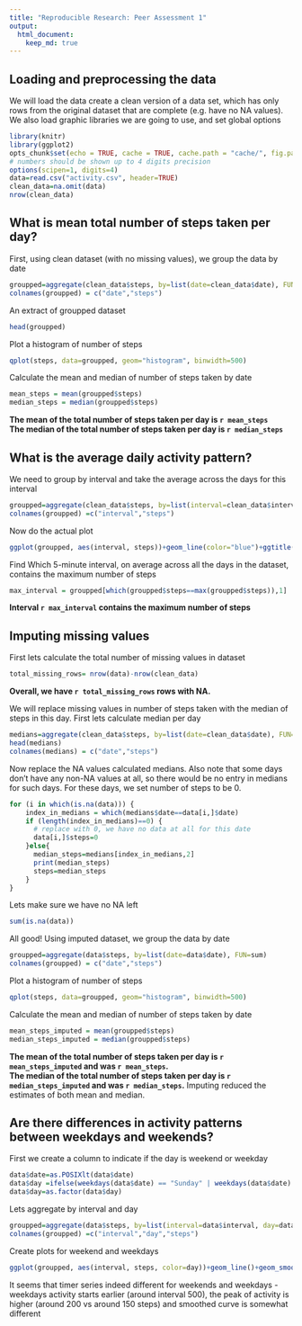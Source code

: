 ```yaml
---
title: "Reproducible Research: Peer Assessment 1"
output: 
  html_document:
    keep_md: true
---
```



## Loading and preprocessing the data
We will load the data create a clean version of a data set, which has only rows from the original dataset that are complete (e.g. have no NA values). We also load graphic libraries we are going to use, and set global options
```r
library(knitr)
library(ggplot2)
opts_chunk$set(echo = TRUE, cache = TRUE, cache.path = "cache/", fig.path = "figure/")
# numbers should be shown up to 4 digits precision
options(scipen=1, digits=4)
data=read.csv("activity.csv", header=TRUE)
clean_data=na.omit(data)
nrow(clean_data)

```



## What is mean total number of steps taken per day?
First, using clean dataset (with no missing values), we group the data by date
```r
groupped=aggregate(clean_data$steps, by=list(date=clean_data$date), FUN=sum)
colnames(groupped) = c("date","steps")
```
An extract of groupped dataset
```r
head(groupped)
```
Plot a histogram of number of steps
```r
qplot(steps, data=groupped, geom="histogram", binwidth=500)
```

Calculate the mean and median of number of steps taken by date

```r
mean_steps = mean(groupped$steps)
median_steps = median(groupped$steps)
```
**The mean of the total number of steps taken per day is `r mean_steps`  
The median of the total number of steps taken per day is `r median_steps`**

## What is the average daily activity pattern?
We need to group by interval and take the average across the days for this interval
```r
groupped=aggregate(clean_data$steps, by=list(interval=clean_data$interval), FUN=mean)
colnames(groupped) =c("interval","steps")
```
Now do the actual plot
```r
ggplot(groupped, aes(interval, steps))+geom_line(color="blue")+ggtitle("Average number of steps taken by interval")

```
Find Which 5-minute interval, on average across all the days in the dataset, contains the maximum number of steps
```r
max_interval = groupped[which(groupped$steps==max(groupped$steps)),1]
```
**Interval `r max_interval` contains the maximum number of steps **

## Imputing missing values
First lets calculate the total number of missing values in dataset
```r
total_missing_rows= nrow(data)-nrow(clean_data)
```
**Overall, we have `r total_missing_rows` rows with NA.**

We will replace missing values in number of steps taken with the median of steps in this day.
First lets calculate median per day
```r
medians=aggregate(clean_data$steps, by=list(date=clean_data$date), FUN=median)
head(medians)
colnames(medians) = c("date","steps")
````
Now replace the NA values calculated medians. Also note that some days don't have any non-NA values at all, so there would be no entry in medians for such days. For these days, we set number of steps to be 0.
```r
for (i in which(is.na(data))) {
    index_in_medians = which(medians$date==data[i,]$date)
    if (length(index_in_medians)==0) {
      # replace with 0, we have no data at all for this date
      data[i,]$steps=0
    }else{
      median_steps=medians[index_in_medians,2]
      print(median_steps)
      steps=median_steps
    }
}


```
Lets make sure we have no NA left
```r
sum(is.na(data))
```
All good!
Using imputed dataset, we group the data by date
```r
groupped=aggregate(data$steps, by=list(date=data$date), FUN=sum)
colnames(groupped) = c("date","steps")
```
Plot a histogram of number of steps
```r
qplot(steps, data=groupped, geom="histogram", binwidth=500)
```

Calculate the mean and median of number of steps taken by date

```r
mean_steps_imputed = mean(groupped$steps)
median_steps_imputed = median(groupped$steps)
```
**The mean of the total number of steps taken per day is `r mean_steps_imputed` and was `r mean_steps`.  
The median of the total number of steps taken per day is `r median_steps_imputed` and was `r median_steps`.**
Imputing reduced the estimates of both mean and median.

## Are there differences in activity patterns between weekdays and weekends?
First we create a column to indicate if the day is weekend or weekday

```r
data$date=as.POSIXlt(data$date)
data$day =ifelse(weekdays(data$date) == "Sunday" | weekdays(data$date) =="Saturday","Weekend", "Weekday")
data$day=as.factor(data$day)
```
Lets aggregate by interval and day
```r
groupped=aggregate(data$steps, by=list(interval=data$interval, day=data$day), FUN=mean)
colnames(groupped) =c("interval","day","steps")
```
Create plots for weekend and weekdays
```r
ggplot(groupped, aes(interval, steps, color=day))+geom_line()+geom_smooth(method="loess")+ggtitle("Average number of steps taken by interval")+facet_grid(day ~ .)
```

It seems that timer series indeed different for weekends and weekdays - weekdays activity starts earlier (around interval 500), the peak of activity is higher (around 200 vs around 150 steps) and smoothed curve is somewhat different

